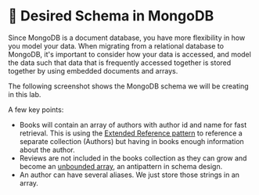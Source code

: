 
# 📘 Desired Schema in MongoDB

Since MongoDB is a document database, you have more flexibility in how you model your data. When migrating from
a relational database to MongoDB, it's important to consider how your data is accessed, and model the data such 
that data that is frequently accessed together is stored together by using embedded documents and arrays. 

The following screenshot shows the MongoDB schema we will be creating in this lab.

<Screenshot url="https://www.mongodb.com/products/tools/relational-migrator" src="img/40-image-001.png" alt="Screenshot of the connect modal" />

A few key points:
- Books will contain an array of authors with author id and name for fast retrieval. This is using the [Extended Reference pattern](https://www.mongodb.com/blog/post/building-with-patterns-the-extended-reference-pattern) to reference a separate collection (Authors) but having in books enough information about the author.
- Reviews are not included in the books collection as they can grow and become an [unbounded array](https://www.mongodb.com/developer/products/mongodb/schema-design-anti-pattern-massive-arrays/), an antipattern in schema design.
- An author can have several aliases. We just store those strings in an array.
